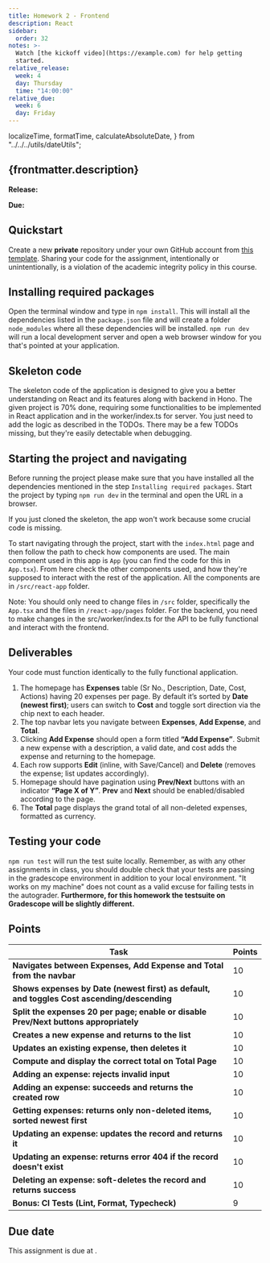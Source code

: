 ```yaml
---
title: Homework 2 - Frontend
description: React
sidebar:
  order: 32
notes: >-
  Watch [the kickoff video](https://example.com) for help getting
  started.
relative_release:
  week: 4
  day: Thursday
  time: "14:00:00"
relative_due:
  week: 6
  day: Friday
---
```


  localizeTime,
  formatTime,
  calculateAbsoluteDate,
} from "../../../utils/dateUtils";


## {frontmatter.description}

**Release:** <DueDate relativeDate={frontmatter.relative_release}  />

**Due:** <DueDate relativeDate={frontmatter.relative_due} />

## Quickstart

Create a new **private** repository under your own GitHub account
from [this template](https://github.com/swad-cs-uic/homework2-f25). Sharing your
code for the assignment, intentionally or unintentionally, is a violation of the
academic integrity policy in this course.

<Aside>
  <Fragment set:html={marked(frontmatter.notes)} />
</Aside>

## Installing required packages

Open the terminal window and type in `npm install`. This will install all the dependencies listed in the `package.json` file and will create a folder `node_modules` where all these dependencies will be installed. `npm run dev` will run a local development server and open a web browser window for you that's pointed at your application.

## Skeleton code

The skeleton code of the application is designed to give you a better understanding on React and its features along with backend in Hono. The given project is 70% done, requiring some functionalities to be implemented in React application and in the worker/index.ts for server. You just need to add the logic as described in the TODOs. There may be a few TODOs missing, but they're easily detectable when debugging.

## Starting the project and navigating

Before running the project please make sure that you have installed all the dependencies mentioned in the step `Installing required packages`. Start the project by typing `npm run dev` in the terminal and open the URL in a browser.

If you just cloned the skeleton, the app won't work because some crucial code is missing.

To start navigating through the project, start with the `index.html` page and then follow the path to check how components are used. The main component used in this app is `App` (you can find the code for this in `App.tsx`). From here check the other components used, and how they're supposed to interact with the rest of the application. All the components are in `/src/react-app` folder.

Note: You should only need to change files in `/src` folder, specifically the `App.tsx` and the files in `/react-app/pages` folder. For the backend, you need to make changes in the src/worker/index.ts for the API to be fully functional and interact with the frontend.

## Deliverables

Your code must function identically to the fully functional application.

1. The homepage has **Expenses** table (Sr No., Description, Date, Cost, Actions) having 20 expenses per page. By default it’s sorted by **Date (newest first)**; users can switch to **Cost** and toggle sort direction via the chip next to each header.
2. The top navbar lets you navigate between **Expenses**, **Add Expense**, and **Total**.
3. Clicking **Add Expense** should open a form titled **“Add Expense”**. Submit a new expense with a description, a valid date, and cost adds the expense and returning to the homepage.
4. Each row supports **Edit** (inline, with Save/Cancel) and **Delete** (removes the expense; list updates accordingly).
5. Homepage should have pagination using **Prev/Next** buttons with an indicator **“Page X of Y”**. **Prev** and **Next** should be enabled/disabled according to the page.
6. The **Total** page displays the grand total of all non-deleted expenses, formatted as currency.

## Testing your code

`npm run test` will run the test suite locally. Remember, as with any other
assignments in class, you should double check that your tests are passing in the
gradescope environment in addition to your local environment. "It works on my
machine" does not count as a valid excuse for failing tests in the autograder. **Furthermore, for this homework the testsuite on Gradescope will be slightly different.**

## Points

| Task                                                                                        | Points |
| ------------------------------------------------------------------------------------------- | ------ |
| **Navigates between Expenses, Add Expense and Total from the navbar**                       | 10     |
| **Shows expenses by Date (newest first) as default, and toggles Cost ascending/descending** | 10     |
| **Split the expenses 20 per page; enable or disable Prev/Next buttons appropriately**       | 10     |
| **Creates a new expense and returns to the list**                                           | 10     |
| **Updates an existing expense, then deletes it**                                            | 10     |
| **Compute and display the correct total on Total Page**                                     | 10     |
| **Adding an expense: rejects invalid input**                                                | 10     |
| **Adding an expense: succeeds and returns the created row**                                 | 10     |
| **Getting expenses: returns only non-deleted items, sorted newest first**                   | 10     |
| **Updating an expense: updates the record and returns it**                                  | 10     |
| **Updating an expense: returns error 404 if the record doesn't exist**                      | 10     |
| **Deleting an expense: soft-deletes the record and returns success**                        | 10     |
| **Bonus: CI Tests (Lint, Format, Typecheck)**                                               | 9      |

## Due date

This assignment is due at <DueDate relativeDate={frontmatter.relative_due} />.
